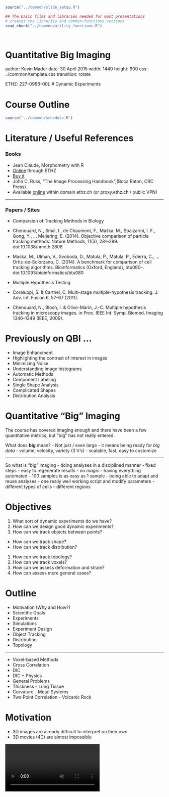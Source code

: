 ```r
source("../common/slide_setup.R")
```

```r
## The basic files and libraries needed for most presentations
# creates the libraries and common-functions sections
read_chunk("../common/utility_functions.R")
```
```r
```
```r
```

Quantitative Big Imaging 
========================================================
author: Kevin Mader
date: 30 April 2015
width: 1440
height: 900
css: ../common/template.css
transition: rotate

ETHZ: 227-0966-00L
# Dynamic Experiments

Course Outline
========================================================

```r
source('../common/schedule.R')
```

Literature / Useful References
========================================================
### Books
- Jean Claude, Morphometry with R
 - [Online](http://link.springer.com/book/10.1007%2F978-0-387-77789-4) through ETHZ
 - [Buy it](http://www.amazon.com/Morphometrics-R-Use-Julien-Claude/dp/038777789X)
- John C. Russ, “The Image Processing Handbook”,(Boca Raton, CRC Press)
 - Available [online](http://dx.doi.org/10.1201/9780203881095) within domain ethz.ch (or proxy.ethz.ch / public VPN) 

*** 

### Papers / Sites

- Comparsion of Tracking Methods in Biology
 - Chenouard, N., Smal, I., de Chaumont, F., Maška, M., Sbalzarini, I. F., Gong, Y., … Meijering, E. (2014). Objective comparison of particle tracking methods. Nature Methods, 11(3), 281–289. doi:10.1038/nmeth.2808
 - Maska, M., Ulman, V., Svoboda, D., Matula, P., Matula, P., Ederra, C., … Ortiz-de-Solorzano, C. (2014). A benchmark for comparison of cell tracking algorithms. Bioinformatics (Oxford, England), btu080–. doi:10.1093/bioinformatics/btu080
 
- Multiple Hypothesis Testing
 - Coraluppi, S. & Carthel, C. Multi-stage multiple-hypothesis tracking.
J. Adv. Inf. Fusion 6, 57–67 (2011).
 - Chenouard, N., Bloch, I. & Olivo-Marin, J.-C. Multiple hypothesis
tracking in microscopy images. in Proc. IEEE Int. Symp. Biomed. Imaging
1346–1349 (IEEE, 2009).
 
Previously on QBI ...
========================================================

- Image Enhancment 
 - Highlighting the contrast of interest in images
 - Minimizing Noise
- Understanding image histograms
- Automatic Methods
- Component Labeling
- Single Shape Analysis
- Complicated Shapes
- Distribution Analysis

Quantitative "Big" Imaging
====

The course has covered imaging enough and there have been a few quantitative metrics, but "big" has not really entered.

What does __big__ mean?
- Not just / even large
- it means being ready for _big data_
- volume, velocity, variety (3 V's)
- scalable, fast, easy to customize

***

So what is "big" imaging
- doing analyses in a disciplined manner
 - fixed steps
 - easy to regenerate results
 - no _magic_
- having everything automated
 - 100 samples is as easy as 1 sample
- being able to adapt and reuse analyses
 - one really well working script and modify parameters
 - different types of cells
 - different regions

 
Objectives
===
1. What sort of dynamic experiments do we have?
1. How can we design good dynamic experiments?
1. How can we track objects between points?
 - How can we track shape?
 - How can we track distribution?
1. How can we track topology?
1. How can we track voxels?
1. How can we assess deformation and strain?
1. How can assess more general cases?

Outline
========================================================

- Motivation (Why and How?)
- Scientific Goals
- Experiments
 - Simulations
 - Experiment Design
- Object Tracking
- Distribution
- Topology

***

- Voxel-based Methods
 - Cross Correlation
 - DIC
 - DIC + Physics
- General Problems
 - Thickness - Lung Tissue
 - Curvature - Metal Systems
 - Two Point Correlation - Volcanic Rock

Motivation
===

- 3D images are already difficult to interpret on their own
- 3D movies (4D) are almost impossible 

<video controls>
  <source src="../common/movies/dk31-plat.avi" type="video/avi">
Your browser does not support the video tag.
</video>

***

- 2D movies (3D) can also be challenging

<video controls>
  <source src="ext-figures/WaterJet.m4v" type="video/mp4">
Your browser does not support the video tag.
</video>


We can say that it looks like, but many pieces of quantitative information are difficult to extract
- how fast is it going?
- how many particles are present?
- are their sizes constant?
- are some moving faster?
- are they rearranging?


Scientific Goals
===

### Rheology

Understanding the flow of liquids and mixtures is important for many processes
- blood movement in arteries, veins, and capillaries
- oil movement through porous rock
- air through dough when cooking bread
- magma and gas in a volcano

***

### Deformation

Deformation is similarly important since it plays a significant role in the following scenarios

- red blood cell lysis in artificial heart valves
- microfractures growing into stress fractures in bone
- toughening in certain wood types



Experiments
===

The first step of any of these analyses is proper experimental design. Since there is always
- a limited field of view
- a voxel size
- a maximum rate of measurements
- a non-zero cost for each measurement

*** 

There are always trade-offs to be made between getting the best possible high-resolution nanoscale dynamics and capturing the system level behavior. 
- If we measure too fast
 - sample damage
 - miss out on long term changes
 - have noisy data
- Too slow
 - miss small, rapid changes
 - blurring and other motion artifacts
- Too high resolution
 - not enough unique structures in field of view to track
- Too low resolution
 - not sensitive to small changes

Simulation
===

In many cases, experimental data is inherited and little can be done about the design, but when there is still the opportunity, simulations provide a powerful tool for tuning and balancing a large number parameters

Simulations also provide the ability to pair post-processing to the experiments and determine the limits of tracking.


What do we start with?
===
Going back to our original cell image

1. We have been able to get rid of the noise in the image and find all the cells (lecture 2-4)
1. We have analyzed the shape of the cells using the shape tensor (lecture 5)
1. We even separated cells joined together using Watershed (lecture 6)
1. We have created even more metrics characterizing the distribution (lecture 7)

We have at least a few samples (or different regions), large number of metrics and an almost as large number of parameters to _tune_


### How do we do something meaningful with it?

Basic Simulation
===

We start with a starting image
```r
# Fill Image code
# ... is for extra columns in the data set
fill.img.fn<-function(in.img,step.size=1,...) {
  xr<-range(in.img$x)
  yr<-range(in.img$y)
  ddply(expand.grid(x=seq(xr[1],xr[2],step.size),
                  y=seq(yr[1],yr[2],step.size)),
        .(x,y),
      function(c.pos) {
        ix<-c.pos$x[1]
        iy<-c.pos$y[1]
        nset<-subset(in.img,x==ix & y==iy)
        if(nrow(nset)<1) nset<-data.frame(x=ix,y=iy,val=0,...)
        nset
        })
}
make.spheres<-function(sph.list,base.gr=seq(-1,1,length.out=40)) {
  start.image<-expand.grid(x=base.gr,y=base.gr)
  start.image$val<-c(0)
  for(i in 1:nrow(sph.list)) {
    start.image$val<-with(start.image,
                          val + (
                            ((x-sph.list[i,"x"])^2+(y-sph.list[i,"y"])^2)<
                              sph.list[i,"r"]^2)
      )
  }
  start.image$phase<-with(start.image,ifelse(val>0,TRUE,FALSE))
  start.image
}
rand.list<-function(n.pts,r=0.15,min=-1,max=1) data.frame(x=runif(n.pts,min=-1,max=1),y=runif(n.pts,min=-1,max=1),r=r)
grid.list<-function(n.pts,r=0.15,min=-1,max=1) cbind(expand.grid(x=seq(min,max,length.out=n.pts),y=seq(min,max,length.out=n.pts)),r=r)
```
- A number of sphere objects with the same radius scattered evenly across the field of view
```r
test.grid<-grid.list(5)
ggplot(subset(make.spheres(test.grid),phase),aes(x,y,fill=phase))+
  geom_raster(fill="gray50",alpha=0.75)+
  coord_equal()+
  theme_bw(20)
```

***

### Analysis

- Threshold
- Component Label
- Shape Analysis
- Distribution Analysis


Describing Motion
===
$$ \vec{v}(\vec{x})=\langle 0,0.1 \rangle $$

```r
ggplot(subset(make.spheres(test.grid),phase),aes(x,y))+
  geom_raster(fill="gray50",alpha=0.75)+
  geom_segment(data=cbind(test.grid,xv=0,yv=0.1),
               aes(xend=x+xv,yend=y+yv),arrow=arrow(length = unit(0.3,"cm")))+
  coord_equal()+
  theme_bw(20)
```

***

$$ \vec{v}(\vec{x})=0.3\frac{\vec{x}}{||\vec{x}||}\times \langle 0,0,1 \rangle $$

```r
test.grid$xyr<-with(test.grid,sqrt(x^2+y^2))
ggplot(subset(make.spheres(test.grid),phase),aes(x,y))+
  geom_raster(fill="gray50",alpha=0.75)+
  geom_segment(data=with(test.grid,cbind(test.grid,xv=-0.3*y/xyr,yv=0.3*x/xyr)),
               aes(xend=x+xv,yend=y+yv),arrow=arrow(length = unit(0.3,"cm")))+
  coord_equal()+
  theme_bw(20)
```


Many Frames
===

$$ \vec{v}(\vec{x})=\langle 0,0.1 \rangle $$

```r
many.frames<-ldply(seq(0,2,length.out=9),function(in.offset) {
  cbind(
    make.spheres(data.frame(x=test.grid$x,y=test.grid$y+in.offset,r=test.grid$r)),
    offset=in.offset
    )
})

ggplot(subset(many.frames,phase),aes(x,y))+
  geom_raster(fill="gray50",alpha=0.75)+
  coord_equal()+
  facet_wrap(~offset)+
  labs(title="Different Frames in Linear Flow Image")+
  theme_bw(20)
```

***

$$ \vec{v}(\vec{x})=0.3\frac{\vec{x}}{||\vec{x}||}\times \langle 0,0,1 \rangle $$

```r
many.frames<-cbind(make.spheres(test.grid),offset=0)
last.frame<-test.grid
for(in.offset in seq(0,2,length.out=9)) {
  last.frame$xyr<-with(last.frame,sqrt(x^2+y^2))
  last.frame$xyr[which(last.frame$xyr==0)]<-1
  last.frame<-with(last.frame,data.frame(x=x-0.05*y/xyr,y=y+0.05*x/xyr,r=r))
  
  many.frames<-rbind(many.frames,
                     cbind(make.spheres(last.frame),offset=in.offset)
                     )
}
ggplot(subset(many.frames,phase),aes(x,y))+
  geom_raster(fill="gray50",alpha=0.75)+
  coord_equal()+
  facet_wrap(~offset)+
  labs(title="Different Frames in Spiral Flow")+
  theme_bw(20)
```

Random Appearance / Disappearance
===

Under perfect imaging and experimental conditions objects should not appear and reappear but due to 
- noise
- limited fields of view / depth of field
- discrete segmentation approachs
- motion artifacts
 - blurred objects often have lower intensity values than still objects

It is common for objects to appear and vanish regularly in an experiment.

***

```r
many.frames<-ldply(seq(0,1.,length.out=9),function(in.offset) {
  c.grid<-test.grid[sample(nrow(test.grid), 18), ]
  cbind(
    make.spheres(data.frame(x=c.grid$x,y=c.grid$y+in.offset,r=c.grid$r)),
    offset=in.offset
    )
})
ggplot(subset(many.frames,phase),aes(x,y))+
  geom_raster(fill="gray50",alpha=0.75)+
  coord_equal()+
  facet_wrap(~offset)+
  labs(title="Different Frames in Linear Flow Image")+
  theme_bw(20)
```


Jitter / Motion Noise
===
Even perfect spherical objects do not move in a straight line. The jitter can be seen as a stochastic variable with a random magnitude ($a$) and angle ($b$). This is then sampled at every point in the field

$$ \vec{v}(\vec{x})=\vec{v}_L(\vec{x})+||a||\measuredangle b $$

```r
ggplot(subset(make.spheres(test.grid),phase),aes(x,y))+
  geom_raster(fill="gray50",alpha=0.75)+
  geom_segment(data=cbind(test.grid,
                          xv=0+runif(nrow(test.grid),min=-0.05,max=0.05),
                          yv=0.1+runif(nrow(test.grid),min=-0.05,max=0.05)),
               aes(xend=x+xv,yend=y+yv),arrow=arrow(length = unit(0.3,"cm")))+
  coord_equal()+
  theme_bw(20)
```

Jitter (Continued)
===

Over many frames this can change the path significantly

```r
last.frame<-test.grid[,c("x","y","r")]
last.frame$id<-1:nrow(last.frame)
many.frames<-cbind(make.spheres(last.frame),offset=0)
many.grids<-cbind(last.frame,offset=0)

for(in.offset in cumsum(rep(0.2,8))) {
  last.frame<-with(last.frame,
                   data.frame(x=x+runif(nrow(last.frame),min=-0.1,max=0.1),
                              y=y+0.2+runif(nrow(last.frame),min=-0.1,max=0.1),
                              r=r)
                   )
  
  last.frame$id<-1:nrow(last.frame)
  
  many.frames<-rbind(many.frames,
                     cbind(make.spheres(last.frame),offset=in.offset)
                     )
  
  many.grids<-rbind(many.grids,
                    cbind(last.frame,offset=in.offset)
                    )
}
ggplot(subset(many.frames,phase),aes(x,y))+
  geom_raster(fill="gray50",alpha=0.75)+
  coord_equal()+
  facet_wrap(~offset)+
  labs(title="Different Frames in Linear Flow Image")+
  theme_bw(20)
```

***

The simulation can be represented in a more clear fashion by using single lines to represent each spheroid 
```r
ggplot(many.grids,aes(x,y,))+
  geom_path(aes(color=id,group=id))+
  coord_equal()+
  labs(title="Different Paths in Linear Jittered Flow Image")+
  scale_color_gradientn(colours=rainbow(10))+
  theme_bw(20)
```

Limits of Tracking
===

We see that visually tracking samples can be difficult and there are a number of parameters which affect the ability for us to clearly see the tracking.
- flow rate
- flow type
- density
- appearance and disappearance rate 
- jitter
- particle uniqueness


***

We thus try to quantify the limits of these parameters for different tracking methods in order to design experiments better. 

### Acquisition-based Parameters

- acquisition rate $\rightarrow$ flow rate, jitter (per frame)
- resolution $\rightarrow$ density, appearance rate


### Experimental Parameters

- experimental setup (pressure, etc) $\rightarrow$ flow rate/type 
- polydispersity $\rightarrow$ particle uniqueness
- vibration/temperature $\rightarrow$ jitter
- mixture $\rightarrow$ density

Tracking: Nearest Neighbor
===
While there exist a number of different methods and complicated approaches for tracking, for experimental design it is best to start with the simplist, easiest understood method. The limits of this can be found and components added as needed until it is possible to realize the experiment
- If a dataset can only be analyzed with a multiple-hypothesis testing neural network model then it might not be so reliable

We then return to _nearest neighbor_ which means we track a point ($\vec{P}_0$) from an image ($I_0$) at $t_0$ to a point ($\vec{P}_1$) in image ($I_1$) at $t_1$ by 

$$ \vec{P}_1=\textrm{argmin}(||\vec{P}_0-\vec{y}|| \forall \vec{y}\in I_1) $$

Scoring Tracking
===

In the following examples we will use simple metrics for scoring fits where the objects are matched and the number of misses is counted.

There are a number of more sensitive scoring metrics which can be used, by finding the best submatch for a given particle since the number of matches and particles does not always correspond. See the papers at the beginning for more information


```r
source('~/Dropbox/tipl_maven/snippets/R/trackingCode.R')
source('../common/data/simFlow.R')
```

Basic Simulations
===

Input flow from simulation

$$ \vec{v}(\vec{x})=\langle 0,0,0.05 \rangle+||0.01||\measuredangle b $$
```r
# Generate a simple synthetic dataset
in.frames<-generate.frames(base.rand=0.01,crop.size=c(-10,10),n.objects=20,n.frames=10,flow.rate=0.05,force.2d=T) 

all.tracks<-track.frames(in.frames,offset=c(0,0,0.1),run.offset=T,run.adaptive=T,maxVolPenalty=NA)
```

```r
ggplot(do.call(rbind,in.frames),
       aes(x=POS_X,y=POS_Z,color=as.factor(REAL_LACUNA_NUMBER)))+
  geom_path(aes(linetype="Original"))+
  labs(x="X Position",y="Z Position",color="Object ID",title="Flow Simulation Results")+
  theme_bw(20)
```

***

Nearest Neighbor Tracking

```r
ggplot(do.call(rbind,in.frames),
       aes(x=POS_X,y=POS_Z,color=as.factor(REAL_LACUNA_NUMBER)))+
  #geom_path(aes(linetype="Original"))+
  geom_path(data=subset(all.tracks,Matching=="No Offset"),aes(linetype="Tracked"),size=2,alpha=0.5)+
  facet_wrap(~Matching)+
  labs(x="X Position",y="Z Position",color="Object ID",title="Tracking Results")+
  theme_bw(20)
```

More Complicated Flows
===

Input flow from simulation

$$ \vec{v}(\vec{x})=\langle 0,0,0.01 \rangle+||0.05||\measuredangle b $$
```r
# Generate a simple synthetic dataset
in.frames<-generate.frames(base.rand=0.1,crop.size=c(-10,10),n.objects=20,n.frames=20,flow.rate=0.01,
                           force.2d=T,rand.fun=function(x,min=0,max=1) rnorm(x,(min+max)/2,(max-min)/2)) 
all.tracks<-track.frames(in.frames,offset=c(0,0,0.1),run.offset=T,run.adaptive=T,maxVolPenalty=NA)
```

```r
ggplot(do.call(rbind,in.frames),
       aes(x=POS_X,y=POS_Z,color=as.factor(REAL_LACUNA_NUMBER)))+
  geom_path(aes(linetype="Original"))+
  labs(x="X Position",y="Z Position",color="Object ID",title="Flow Simulation Results")+
  theme_bw(20)
```

***

Nearest Neighbor Tracking

```r
ggplot(do.call(rbind,in.frames),
       aes(x=POS_X,y=POS_Z,color=as.factor(REAL_LACUNA_NUMBER)))+
  geom_path(aes(linetype="Original"))+
  geom_path(data=subset(all.tracks,Matching=="No Offset"),aes(linetype="Tracked"),size=2,alpha=0.5)+
  facet_wrap(~Matching)+
  labs(x="X Position",y="Z Position",color="Object ID",title="Tracking Results")+
  theme_bw(20)
```

Registration
===

Before any meaningful tracking tasks can be performed, the first step is to register the measurements so they are all on the same coordinate system. 

Often the registration can be done along with the tracking by separating the movement into actual sample movement and other (camera, setup, etc) if the motion of either the sample or the other components can be well modeled.



Quantifying Tracking Rate
===
We can then quantify the success rate of each algorithm on the data set using the very simple match and mismatch metrics

```r
c.tracks<-subset(all.tracks,Matching=="No Offset")
c.tracks<-all.tracks
c.subtrack<-subset(c.tracks,abs(D_REAL_LACUNA_NUMBER)>0)
ggplot(do.call(rbind,in.frames),
       aes(x=POS_X,y=POS_Z))+
  geom_path(aes(linetype="Original",color=as.factor(REAL_LACUNA_NUMBER)))+
  geom_path(data=c.tracks,aes(linetype="Tracked",color=as.factor(REAL_LACUNA_NUMBER)),size=2,alpha=0.5)+
  geom_point(data=c.subtrack,aes(shape="Missed"),size=5,alpha=0.5,color="red")+
  facet_wrap(~Matching)+
  labs(x="X Position",y="Z Position",color="Object ID",title="Tracking Results",fill="Misses")+
  theme_bw(20)

```

***
### Counting Misses
```r
c.tracks<-subset(all.tracks,Matching=="No Offset")
c.tracks<-all.tracks
c.subtrack<-subset(c.tracks,abs(D_REAL_LACUNA_NUMBER)>0)
ggplot(do.call(rbind,in.frames),
       aes(x=POS_X,y=POS_Z))+
  stat_binhex(data=c.subtrack,bins=5,drop=F,alpha=1)+
  scale_fill_gradient2(low="white",high="red")+
  facet_wrap(~Matching)+
  labs(x="X Position",y="Z Position",color="Object ID",title="Tracking Results",fill="Misses")+
  theme_bw(20)

```

```r
pout<-function(x) paste(round(1000*(1-mean(x)))/10,"%",sep="")
match.table<-ddply.cutcols(all.tracks,.(cut_interval(sample,10)),function(all.sample) { 
    data.frame(
               BIJ_MATCHA=with(subset(all.sample,Matching=="No Offset"),pout(BIJ_MATCH)),
               BIJ_MATCHB=with(subset(all.sample,Matching=="Fix Offset"),pout(BIJ_MATCH)),
               BIJ_MATCHC=with(subset(all.sample,Matching=="Adaptive Offset"),pout(BIJ_MATCH))
               )
    })

names(match.table)<-c("Time","NN","ONN","ANN")
kable(match.table)
```



Jitter Sensitivity
===
```r
match.qual<-function(in.tracks) ddply(in.tracks,.(Matching),function(c.subset) {
  data.frame(Obj.Matched=sum(c.subset$D_REAL_LACUNA_NUMBER==0),
              Obj.Missed=sum(abs(c.subset$D_REAL_LACUNA_NUMBER)>0))
})
rand.fun.norm<-function(n,minv,maxv) rnorm(n,(maxv+minv)/2,(maxv-minv)/2)
n.iters<-20
z.vel<-0.1
n.frames<-2


jd.gen.fun<-function(c.jitter,c.obj.count,...) {
  test.data<-generate.frames(base.rand=c.jitter*z.vel,crop.size=c(-10,10),n.objects=c.obj.count,n.frames=n.frames,rand.fun=rand.fun.norm,...) 
  test.tracks<-track.frames(test.data,offset=c(0,0,z.vel),run.offset=T,run.adaptive=T,maxVolPenalty=NA)
  cbind(jitter=c.jitter,obj.count=c.obj.count,
        mean_obj_spacing=((1/c.obj.count)^0.33)/z.vel,
        match.qual(test.tracks))
}
jitter.vals<-rep(seq(0,2.5,length.out=15),n.iters)
jitter.full<-
jitter.summary.3d<-ddply(ldply(jitter.vals,function(c.jitter) jd.gen.fun(c.jitter,20),.parallel=T),
                      .(jitter,Matching),
                      function(c.subset) {
  data.frame(Matched=100*sum(c.subset$Obj.Matched)/(sum(c.subset$Obj.Missed)+sum(c.subset$Obj.Matched)))
})
jitter.summary.2d<-ddply(ldply(jitter.vals,function(c.jitter) jd.gen.fun(c.jitter,20,force.2d=T),.parallel=T),
                      .(jitter,Matching),
                      function(c.subset) {
  data.frame(Matched=100*sum(c.subset$Obj.Matched)/(sum(c.subset$Obj.Missed)+sum(c.subset$Obj.Matched)))
})
 ggplot(rbind(cbind(jitter.summary.3d,geom="3D"),cbind(jitter.summary.2d,geom="2D")),
        aes(x=100*jitter,y=Matched,color=geom))+
  geom_line()+geom_point()+facet_wrap(~Matching)+
  theme_bw(24)+labs(x="Position Jitter (% of Velocity)",y="% of Bubbles Matched",color="Matching Type")
```

Density and Jitter
===
```r
n.iters<-20
registerDoMC(8) # divide the jobs better

jitter.vals<-seq(0,2,length.out=4)
irseq<-function(a,b,length.out) {1/seq(1/b^(1/3),1/a^(1/3),length.out=length.out)^3} # seq for inverted numbers
obj.count<-irseq(25,2500,length.out=3)

jit.bub<-merge(obj.count,jitter.vals)
jd.vals<-mapply(list,rep(jit.bub[,1],n.iters),rep(jit.bub[,2],n.iters),SIMPLIFY=F)

jd.full<-ldply(jd.vals,.parallel=T,
               function(c.in) jd.gen.fun(c.in[[2]],c.in[[1]]))
jd.summary<-ddply(jd.full,.(jitter,mean_obj_spacing,Matching),function(c.subset) {
  data.frame(obj.count=c.subset$obj.count[1],
             Matched=100*sum(c.subset$Obj.Matched)/(sum(c.subset$Obj.Missed)+sum(c.subset$Obj.Matched)),
             obj.matched=sum(c.subset$Obj.Matched),
             obj.found=100*with(c.subset,sum(Obj.Matched)/(n.iters*(n.frames-1)*obj.count[1])))
})
```

```r
 ggplot(jd.summary,aes(x=100*jitter,y=Matched,color=as.factor(round(100*mean_obj_spacing))))+
  geom_line()+geom_point()+facet_grid(~Matching)+
  theme_bw(24)+labs(x="Position Jitter (% of Velocity)",y="% of Obj Matched",color="Obj.Spacing\n(% of Velocity)")
```

***

```r
ggplot(jd.summary,aes(x=100*jitter,y=100*mean_obj_spacing,fill=Matched))+
  geom_tile()+facet_grid(~Matching)+
  labs(x="Position Jitter (% of Velocity)",fill="% of Obj Matched",y="Obj.Spacing (% of Velocity)")+
  theme_bw(10)

```


Designing Experiments
===

### How does this help us to design experiments?
- density can be changed by adjusting the concentration of the substances being examined or the field of view
- flow per frame (image velocity) can usually be adjusted by changing pressure or acquisition time
- jitter can be estimated from images

***

### How much is enough?
- difficult to create one number for every experiment
- 5% error in bubble position 
 - $\rightarrow$ <5% in flow field
 - $\rightarrow$ >20% error in topology
- 5% error in shape or volume
 - $\rightarrow$ 5% in distribution or changes
 - $\rightarrow$ >5% in individual bubble changes
 - $\rightarrow$ >15% for single bubble strain tensor calculations


Extending Nearest Neighbor
===

### Bijective Requirement
- We define $\vec{P}_f$ as the result of performing the nearest neigbhor tracking on $\vec{P}_0$
- $$ \vec{P}_f=\textrm{argmin}(||\vec{P}_0-\vec{y} || \forall \vec{y}\in I_1) $$
- We define $\vec{P}_i$ as the result of performing the nearest neigbhor tracking on $\vec{P}_f$
- $$ \vec{P}_i=\textrm{argmin}(||\vec{P}_f-\vec{y} || \forall \vec{y}\in I_0) $$
- We say the tracking is bijective if these two points are the same
- $$ \vec{P}_i \stackrel{?}{=} \vec{P}_0 $$

***

### Maximum Displacement

$$ \vec{P}_1=\begin{cases} 
||\vec{P}_0-\vec{y} ||<\textrm{MAXD}, & \textrm{argmin}(||\vec{P}_0-\vec{y} || \forall \vec{y}\in I_1) \\
\textrm{Otherwise}, & \emptyset \end{cases}$$


Extending Nearest Neighbor (Continued)
===

### Prior / Expected Movement

$$ \vec{P}_1=\textrm{argmin}(||\vec{P}_0+\vec{v}_{offset}-\vec{y} || \forall \vec{y}\in I_1) $$

***

### Adaptive Movement
Can then be calculated in an iterative fashion where the offset is the average from all of the $\vec{P}_1-\vec{P}_0$ vectors. It can also be performed 
$$ \vec{P}_1=\textrm{argmin}(||\vec{P}_0+\vec{v}_{offset}-\vec{y} || \forall \vec{y}\in I_1) $$


Beyond Nearest Neighbor
===

While nearest neighbor provides a useful starting tool it is not sufficient for truly complicated flows and datasets.
### Better Approaches

1. Multiple Hypothesis Testing
Nearest neighbor just compares the points between two frames and there is much more information available in most time-resolved datasets. This approach allows for multiple possible paths to be explored at the same time and the best chosen only after all frames have been examined

***

### Shortcomings
1. Merging and Splitting Particles
The simplicity of the nearest neighbor model does really allow for particles to merge and split (relaxing the bijective requirement allows such behavior, but the method is still not suited for such tracking). For such systems a more specific, physically-based is required to encapsulate this behavior.


Voxel-based Approaches
===
For voxel-based approachs the most common analyses are digital image correlation (or for 3D images digital volume correlation), where the correlation is calculated between two images or volumes.

### Standard Image Correlation

Given images $I_0(\vec{x})$ and $I_1(\vec{x})$ at time $t_0$ and $t_1$ respectively. The correlation between these two images can be calculated

$$ C_{I_0,I_1}(\vec{r})=\langle I_0(\vec{x}) I_1(\vec{x}+\vec{r}) \rangle $$

***

```r
# so everything is on an integer lattice (interpolation makes everything messier)
fix.grid<-function(in.grid) { 
  cols.nopos<-!(names(in.grid) %in% c("x","y"))
  out.grid<-in.grid[,cols.nopos]
  out.grid$x<-as.numeric(as.factor(in.grid$x))
  out.grid$y<-as.numeric(as.factor(in.grid$y))
  out.grid
}
start.grid<-grid.list(5)
start.img<-fix.grid(make.spheres(start.grid,base.gr=seq(-1,1,length.out=40)))
final.grid<-data.frame(x=with(start.grid,x),y=with(start.grid,y+0.1),r=start.grid$r)
final.img<-fix.grid(make.spheres(final.grid,base.gr=seq(-1,1,length.out=40)))
ggplot()+
  geom_raster(data=subset(start.img,phase),aes(x,y,fill="0"),alpha=0.75)+
  geom_raster(data=subset(final.img,phase),aes(x,y,fill="1"),alpha=0.75)+
  coord_equal()+
  labs(fill="time")+
  theme_bw(20)

```

```r
#' Calculate the cross correlation 
#' @author Kevin Mader (kevin.mader@gmail.com)
#' Generates flow with given object count, frame count and randomness
#' the box and crop are introduced to allow for objects entering and 
#' leaving the field of view
#'
#' @param img.a is the starting or I_0 image
#' @param img.b is the destination or I_1 image
#' @param tr.x is the function transforming the x coordinate
#' @param 
#' 
cc.imfun<-function(img.a,img.b,tr.x=function(x,y) x,tr.y=function(x,y) y) {
  # get the positions in image a
  x.vals<-unique(img.a$x)
  y.vals<-unique(img.a$y)
  
  # transform image b
  tr.img.b<-img.b
  # round is used to put everything back on an integer lattice
  tr.img.b$x<-round(with(img.b,tr.x(x,y)))
  tr.img.b$y<-round(with(img.b,tr.y(x,y)))
  # count the overlapping pixels in the window to normalize
  tr.img.b<-subset(tr.img.b,
                   ((x %in% x.vals) & (y %in% y.vals))
                   )
  norm.f<-nrow(tr.img.b)
  if(norm.f<1) norm.f<-1
  
  # keep only the in phase objects
  tr.img.a<-subset(img.a,phase)
  tr.img.b<-subset(tr.img.b,phase)
  
  if (nrow(tr.img.a)>0 & nrow(tr.img.b)>0) {
    matches<-ddply(rbind(cbind(tr.img.a,label="A"),cbind(tr.img.b,label="B")),.(x,y),
                   function(c.pos) {
                     if(nrow(c.pos)>1) data.frame(e.val=1)
                     else data.frame(e.val=c())
                     })
    data.frame(e.val=sum(matches$e.val)/norm.f,count=nrow(matches),size=norm.f)
    } else {
      data.frame(e.val=0,count=0,size=norm.f)
    }
  
  }

```

```r
cc.points<-expand.grid(vx=seq(-8,8,1),vy=seq(-8,8,1))
cc.img<-ddply(cc.points,.(vx,vy),function(c.pt) {
  tr.x<-function(x,y) (x+c.pt[1,"vx"])
  tr.y<-function(x,y) (y+c.pt[1,"vy"])
  cc.imfun(start.img,final.img,tr.x=tr.x,tr.y=tr.y)
},.parallel=T)
```

```r
ggplot(cc.img,aes(vx,vy,fill=e.val))+
  geom_raster()+geom_density2d(data=subset(cc.img,e.val>0),aes(weight=e.val))+
  labs(x="u",y="v",fill="Correlation",title="Correlation vs R")+
  scale_fill_gradient2(high="red")+
  theme_bw(25)
```


Random Image Positions
===
With highly structured / periodic samples identfying a best correlation is difficult since there are multiple maxima. 

```r
start.grid<-rand.list(12)
start.img<-fix.grid(make.spheres(start.grid,base.gr=seq(-1,1,length.out=30)))

final.grid<-data.frame(x=with(start.grid,x),y=with(start.grid,y+0.2),r=start.grid$r)
final.img<-fix.grid(make.spheres(final.grid,base.gr=seq(-1,1,length.out=30)))

ggplot()+
  geom_raster(data=subset(start.img,phase),aes(x,y,fill="0"),alpha=0.75)+
  geom_raster(data=subset(final.img,phase),aes(x,y,fill="1"),alpha=0.75)+
  coord_equal()+
  labs(fill="time")+
  theme_bw(20)
```

***

```r

cc.points<-expand.grid(vx=seq(-8,8,1),vy=seq(-8,8,1))
cc.img<-ddply(cc.points,.(vx,vy),function(c.pt) {
  tr.x<-function(x,y) (x+c.pt[1,"vx"])
  tr.y<-function(x,y) (y+c.pt[1,"vy"])
  cc.imfun(start.img,final.img,tr.x=tr.x,tr.y=tr.y)
},.parallel=T)
```

```r
ggplot(cc.img,aes(vx,vy,fill=e.val))+
  geom_raster()+geom_density2d(data=subset(cc.img,e.val>0),aes(weight=e.val^2))+
  labs(x="u",y="v",fill="Correlation",title="Correlation vs r")+
  scale_fill_gradient2(high="red")+
  theme_bw(25)
```

Extending Correlation
===
The correlation function can be extended by adding rotation and scaling terms to the offset making the tool more flexible but also more computationally expensive for large search spaces. 

$$ C_{I_0,I_1}(\vec{r},s,\theta)= $$
$$ \langle I_0(\vec{x}) I_1(
\begin{bmatrix}
s\cos\theta & -s\sin\theta\\
s\sin\theta & s\cos\theta
\end{bmatrix}
\vec{x}+\vec{r}) \rangle  $$

***

```r

start.grid<-rand.list(15)
rot.th<--pi/4
start.img<-fix.grid(make.spheres(start.grid,base.gr=seq(-1,1,length.out=60)))
final.grid<-data.frame(x=0.9*with(start.grid,cos(rot.th)*x-sin(rot.th)*y),
                       y=0.9*with(start.grid,cos(rot.th)*y+sin(rot.th)*x),r=start.grid$r)
final.img<-fix.grid(make.spheres(final.grid,base.gr=seq(-1,1,length.out=60)))
ggplot()+
  geom_raster(data=subset(start.img,phase),aes(x,y,fill="0"),alpha=0.75)+
  geom_raster(data=subset(final.img,phase),aes(x,y,fill="1"),alpha=0.75)+
  coord_equal()+
  labs(fill="time")+
  theme_bw(20)

```


```r
cc.points<-expand.grid(theta=seq(0,pi/2,length.out=8),a=seq(0.7,1,length.out=5))
mid.pt<-c(20,20)
cc.img<-ddply(cc.points,.(theta,a),function(c.pt) {
  tr.x<-function(x,y) 
    (c.pt[1,"a"]*(cos(c.pt[1,"theta"])*(x-mid.pt[1])-sin(c.pt[1,"theta"])*(y-mid.pt[2]))+mid.pt[1])
  tr.y<-function(x,y) 
    (c.pt[1,"a"]*(sin(c.pt[1,"theta"])*(x-mid.pt[1])+cos(c.pt[1,"theta"])*(y-mid.pt[2]))+mid.pt[1])
  cc.imfun(start.img,final.img,tr.x=tr.x,tr.y=tr.y)
},.parallel=T)
```

```r
ggplot(cc.img,aes(theta*180/pi,a*100,fill=e.val))+
  geom_raster()+geom_density2d(data=subset(cc.img,e.val>0),aes(weight=e.val))+
  labs(x="Rotation (deg)",y="Scale (%)",fill="Correlation",title="Correlation vs R")+
  scale_fill_gradient2(high="red")+
  theme_bw(25)
```


More Complicated Changes
===

```r
start.grid<-rand.list(20)
start.img<-fix.grid(make.spheres(start.grid,base.gr=seq(-1,1,length.out=30)))

final.grid<-data.frame(x=with(start.grid,sign(x)*abs(x)^1.5),y=with(start.grid,sign(y)*abs(y)^1.5),r=start.grid$r)
final.img<-fix.grid(make.spheres(final.grid,base.gr=seq(-1,1,length.out=30)))

ggplot()+
  geom_raster(data=subset(start.img,phase),aes(x,y,fill="0"),alpha=0.75)+
  geom_raster(data=subset(final.img,phase),aes(x,y,fill="1"),alpha=0.75)+
  coord_equal()+
  labs(fill="time")+
  theme_bw(20)
```

***

```r
cc.points<-expand.grid(vx=seq(-6,6,1),vy=seq(-6,6,1))
cc.img<-ddply(cc.points,.(vx,vy),function(c.pt) {
  tr.x<-function(x,y) (x+c.pt[1,"vx"])
  tr.y<-function(x,y) (y+c.pt[1,"vy"])
  cc.imfun(start.img,final.img,tr.x=tr.x,tr.y=tr.y)
},.parallel=T)                            
```

```r
ggplot(subset(cc.img,count>0),aes(vx,vy,fill=e.val))+
  geom_raster()+geom_density2d(data=subset(cc.img,e.val>0),aes(weight=e.val^2))+
  labs(x="u",y="v",fill="Correlation",title="Correlation vs r")+
  scale_fill_gradient2(high="red")+
  theme_bw(25)
```

Subdividing the data
===
We can approach the problem by subdividing the data into smaller blocks and then apply the digital volume correlation independently to each block.
- information on changes in different regions
- less statistics than a larger box

Choosing a window size
===
```r
blockify.img<-function(in.img,nx=5,ny=5,block.fn=function(c.block) c.block,...) {
  out.img<-ddply(in.img,.(cut_interval(x,nx),cut_interval(y,ny)),block.fn,...)
  names(out.img)[c(1:2)]<-c("x.block","y.block")
  out.img$label.block<-with(out.img,paste(x.block,y.block,sep=","))
  cutlabel.fixer<-function(oVal) {
    sapply(oVal,function(x) {
      cnv<-as.character(x)
      mean(as.numeric(strsplit(substr(cnv,2,nchar(cnv)-1),",")[[1]]))
      })
    }
  out.img$x.center<-cutlabel.fixer(out.img$x.block)
  out.img$y.center<-cutlabel.fixer(out.img$y.block)
  out.img
}
```

```r
start.img.blocks<-blockify.img(start.img,4,4)
final.img.blocks<-blockify.img(final.img,4,4)

comb.img.blocks<-rbind(cbind(start.img.blocks,time=0),
                cbind(final.img.blocks,time=1))

ggplot(subset(comb.img.blocks,phase),aes(x,y,fill=as.factor(time)))+
  geom_raster(alpha=0.75)+
  facet_grid(y.block~x.block,scales="free",as.table=F)+
  theme_bw(10)
```

***

```r
#' Calculate the cross correlation 
#' @author Kevin Mader (kevin.mader@gmail.com)
#' Generates flow with given object count, frame count and randomness
#' the box and crop are introduced to allow for objects entering and 
#' leaving the field of view
#'
#' @param bulk.img the image passed from the blockify command
#' @param f.img is the template image to compare against (since we want the whole image not just a region)
#' @param nsize is the size of the region to search
#' @param nstep is the step to use
block.corr.fun<-function(bulk.img,s.img,nsize=6,nstep=2) {
    cc.points<-expand.grid(vx=seq(-nsize,nsize,nstep),vy=seq(-nsize,nsize,nstep))
    ddply(cc.points,.(vx,vy),function(c.pt) {
        tr.x<-function(x,y) (x+c.pt[1,"vx"])
        tr.y<-function(x,y) (y+c.pt[1,"vy"])
        cc.imfun(s.img,bulk.img,tr.x=tr.x,tr.y=tr.y)
    })
}
w.bcf<-function(s.img,nsize=7,nstep=2) function(cur.block) block.corr.fun(cur.block,s.img,nsize=nsize,nstep=nstep)
max.corr.val<-function(in.blocks) ddply(in.blocks,.(x.center,y.center),function(in.block) {
  subset(in.block,e.val>=max(in.block$e.val) & count>0)
})
```

```r
corr.img.blocks<-blockify.img(final.img,4,4,block.fn=w.bcf(start.img),.parallel=T)
ggplot(corr.img.blocks,aes(vx,vy,fill=e.val))+
  geom_raster()+geom_density2d(data=subset(corr.img.blocks,e.val>0),aes(weight=e.val^2))+
  coord_equal()+facet_grid(y.block~x.block,as.table=F)+
  scale_fill_gradient2(high="red")+
  labs(fill="Correlation")+
  theme_bw(10)

```

Overlap
===
```r
max.block.vals<-max.corr.val(corr.img.blocks)
ggplot()+
  geom_raster(data=subset(start.img,phase),aes(x,y,fill="0"),alpha=0.75)+
  geom_raster(data=subset(final.img,phase),aes(x,y,fill="1"),alpha=0.75)+
  geom_point(data=max.block.vals,aes(x.center,y.center),color="green",size=2)+
  geom_segment(data=max.block.vals,aes(x.center,y.center,xend=x.center+vx,yend=y.center+vy),
               arrow=arrow(length = unit(0.3,"cm")))+
  coord_equal()+
  labs(fill="time")+
  theme_bw(20)
```

Too large of a window
===
```r
start.img.blocks<-blockify.img(start.img,2,2)
final.img.blocks<-blockify.img(final.img,2,2)
ggplot()+
  geom_raster(data=subset(start.img.blocks,phase),aes(x,y,fill="0"),alpha=0.75)+
  geom_raster(data=subset(final.img.blocks,phase),aes(x,y,fill="1"),alpha=0.75)+
  facet_grid(y.block~x.block,scales="free",as.table=F)+
  labs(fill="time")+
  theme_bw(10)
```

***
```r
corr.img.blocks<-blockify.img(final.img,2,2,block.fn=w.bcf(start.img),.parallel=T)
ggplot(corr.img.blocks,aes(vx,vy,fill=e.val))+
  geom_raster()+geom_density2d(data=subset(corr.img.blocks,e.val>0),aes(weight=e.val^2))+
  coord_equal()+facet_grid(y.block~x.block,as.table=F)+
  scale_fill_gradient2(high="red")+
  labs(fill="Correlation")+
  theme_bw(10)
```

Overlap
===
```r
max.block.vals<-max.corr.val(corr.img.blocks)
ggplot()+
  geom_raster(data=subset(start.img,phase),aes(x,y,fill="0"),alpha=0.75)+
  geom_raster(data=subset(final.img,phase),aes(x,y,fill="1"),alpha=0.75)+
  geom_point(data=max.block.vals,aes(x.center,y.center),color="green",size=2)+
  geom_segment(data=max.block.vals,aes(x.center,y.center,xend=x.center+vx,yend=y.center+vy),
               arrow=arrow(length = unit(0.3,"cm")))+
  coord_equal()+
  labs(fill="time")+
  theme_bw(20)
```


Too small of a window
===
```r
start.img.blocks<-blockify.img(start.img,8,8)
final.img.blocks<-blockify.img(final.img,8,8)

ggplot()+
  geom_raster(data=subset(start.img.blocks,phase),aes(x,y,fill="0"),alpha=0.75)+
  geom_raster(data=subset(final.img.blocks,phase),aes(x,y,fill="1"),alpha=0.75)+
  facet_grid(y.block~x.block,scales="free",as.table=F)+
  labs(fill="time")+
  theme_bw(10)
```

***
```r
corr.img.blocks<-blockify.img(final.img,8,8,block.fn=w.bcf(start.img,4),.parallel=T)
ggplot(corr.img.blocks,aes(vx,vy,fill=e.val))+
  geom_raster()+geom_density2d(data=subset(corr.img.blocks,e.val>0),aes(weight=e.val^2))+
  coord_equal()+facet_grid(y.block~x.block,as.table=F)+
  scale_fill_gradient2(high="red")+
  labs(fill="Correlation")+
  theme_bw(10)
```

Overlap
===
```r
max.block.vals<-max.corr.val(corr.img.blocks)
ggplot()+
  geom_raster(data=subset(start.img,phase),aes(x,y,fill="0"),alpha=0.75)+
  geom_raster(data=subset(final.img,phase),aes(x,y,fill="1"),alpha=0.75)+
  geom_point(data=max.block.vals,aes(x.center,y.center),color="green",size=2)+
  geom_segment(data=max.block.vals,aes(x.center,y.center,xend=x.center+vx,yend=y.center+vy),
               arrow=arrow(length = unit(0.3,"cm")))+
  coord_equal()+
  labs(fill="time")+
  theme_bw(20)
```

Shearing
===

```r
start.grid<-rand.list(25)
start.img<-fix.grid(make.spheres(start.grid,base.gr=seq(-1,1,length.out=30)))

final.grid<-data.frame(x=with(start.grid,x+y/5),y=with(start.grid,y),r=start.grid$r)
final.img<-fix.grid(make.spheres(final.grid,base.gr=seq(-1,1,length.out=30)))

ggplot()+
  geom_raster(data=subset(start.img,phase),aes(x,y,fill="0"),alpha=0.75)+
  geom_raster(data=subset(final.img,phase),aes(x,y,fill="1"),alpha=0.75)+
  coord_equal()+
  labs(fill="time")+
  theme_bw(20)
```

***

```r
corr.img.blocks<-blockify.img(final.img,5,5,block.fn=w.bcf(start.img,4,2),.parallel=T)
max.block.vals<-max.corr.val(corr.img.blocks)
ggplot()+
  geom_raster(data=subset(start.img,phase),aes(x,y,fill="0"),alpha=0.75)+
  geom_raster(data=subset(final.img,phase),aes(x,y,fill="1"),alpha=0.75)+
  geom_point(data=max.block.vals,aes(x.center,y.center),color="green",size=2)+
  geom_segment(data=max.block.vals,aes(x.center,y.center,xend=x.center+vx,yend=y.center+vy),
               arrow=arrow(length = unit(0.3,"cm")))+
  coord_equal()+
  labs(fill="time")+
  theme_bw(20)
```

Compression
===

```r
start.grid<-rand.list(40)
start.img<-fix.grid(make.spheres(start.grid,base.gr=seq(-1,1,length.out=40)))

final.grid<-data.frame(x=with(start.grid,x),y=with(start.grid,y),r=start.grid$r/2)
final.img<-fix.grid(make.spheres(final.grid,base.gr=seq(-1,1,length.out=40)))

ggplot()+
  geom_raster(data=subset(start.img,phase),aes(x,y,fill="0"),alpha=0.75)+
  geom_raster(data=subset(final.img,phase),aes(x,y,fill="1"),alpha=0.75)+
  coord_equal()+
  labs(fill="time")+
  theme_bw(20)
```

***

```r
corr.img.blocks<-blockify.img(final.img,10,10,block.fn=w.bcf(start.img,4),.parallel=T)
max.block.vals<-max.corr.val(corr.img.blocks)
ggplot()+
  geom_raster(data=subset(start.img,phase),aes(x,y,fill="0"),alpha=0.75)+
  geom_raster(data=subset(final.img,phase),aes(x,y,fill="1"),alpha=0.75)+
  geom_point(data=max.block.vals,aes(x.center,y.center),color="green",size=2)+
  geom_segment(data=max.block.vals,aes(x.center,y.center,xend=x.center+vx,yend=y.center+vy),
               arrow=arrow(length = unit(0.3,"cm")))+
  coord_equal()+
  labs(fill="time")+
  theme_bw(20)
```

Introducing Physics
===

DIC or DVC by themselves include no _sanity check_ for realistic offsets in the correlation itself. The method can, however be integrated with physical models to find a more optimal solutions.

- information from surrounding points
- smoothness criteria
- maximum deformation / force
- material properties

***

$$ C_{\textrm{cost}} = \underbrace{C_{I_0,I_1}(\vec{r})}_{\textrm{Correlation Term}} + \underbrace{\lambda ||\vec{r}||}_{\textrm{deformation term}} $$



Distribution Metrics
===

As we covered before distribution metrics like the distribution tensor can be used for tracking changes inside a sample. Of these the most relevant is the texture tensor from cellular materials and liquid foam. The texture tensor is the same as the distribution tensor except that the edges (or faces) represent physically connected / touching objects rather than touching Voronoi faces (or conversely Delaunay triangles).

These metrics can also be used for tracking the behavior of a system without tracking the single points since most deformations of a system also deform the distribution tensor and can thus be extracted by comparing the distribution tensor at different time steps. 


Quantifying Deformation: Strain 
===

We can take any of these approaches and quantify the deformation using a tool called the strain tensor. Strain is defined in mechanics for the simple 1D case as the change in the length against the change in the original length.
$$ e = \frac{\Delta L}{L} $$ 
While this defines the 1D case well, it is difficult to apply such metrics to voxel, shape, and tensor data. 

Strain Tensor
===
There are a number of different ways to calculate strain and the strain tensor, but the most applicable for general image based applications is called the [infinitesimal strain tensor](http://en.wikipedia.org/wiki/Infinitesimal_strain_theory), because the element matches well to square pixels and cubic voxels.

```r
b.sq.ele<-0.4*data.frame(dx=c(-1,1,1,-1,-1),dy=c(-1,-1,1,1,-1))
s.grid<-expand.grid(x=c(0:3),y=c(0:3))
sq.eles<-ddply(cbind(s.grid,id=1:nrow(s.grid)),.(x,y),function(in.pt) {
  data.frame(x=in.pt[1,"x"]+b.sq.ele$dx,
             y=in.pt[1,"y"]+b.sq.ele$dy,
             id=in.pt[1,"id"])
})
ggplot(sq.eles,aes(x,y))+
  geom_polygon(aes(group=id))+
  coord_equal()+
  theme_bw(25)
```

***
A given strain can then be applied and we can quantify the effects by examining the change in the small element. 

```r
s.grid<-expand.grid(x=c(0:3),y=c(0:3))
rh.eles<-ddply(cbind(s.grid,id=1:nrow(s.grid)),.(x,y),function(in.pt) {
  out.df<-data.frame(x=in.pt[1,"x"]+b.sq.ele$dx/(in.pt[1,"x"]+1),
             y=in.pt[1,"y"]+b.sq.ele$dy/(in.pt[1,"y"]+1),
             id=in.pt[1,"id"],
             x.rel.sz=1,
             y.rel.sz=1,
             x.sz=1/(in.pt[1,"y"]+1),
             y.sz=1/(in.pt[1,"x"]+1))
  out.df$e11<-with(out.df,(x.sz-x.rel.sz)/x.rel.sz)
  out.df$e22<-with(out.df,(y.sz-y.rel.sz)/y.rel.sz)
  out.df$e12<-0.5*with(out.df,(x.sz-x.rel.sz)/y.rel.sz+(y.sz-y.rel.sz)/x.rel.sz)
  
  out.df$vol<-with(out.df,e11+e22)
  out.df$dva<-with(out.df,sqrt((e11-vol/2)^2+(e22-vol/2)^2))
  out.df
})
ggplot(rh.eles,aes(x,y))+
  geom_polygon(aes(group=id))+
  coord_equal()+
  theme_bw(25)
```


Types of Strain
===
We catagorize the types of strain into two main catagories:

$$ \underbrace{\mathbf{E}}_{\textrm{Total Strain}} = \underbrace{\varepsilon_M \mathbf{I_3}}_{\textrm{Volumetric}} + \underbrace{\mathbf{E}^\prime}_{\textrm{Deviatoric}} $$

### Volumetric / Dilational

The isotropic change in size or scale of the object. 

### Deviatoric

The change in the proportions of the object (similar to anisotropy) independent of the final scale

***

```r
ggplot(rh.eles,aes(x,y))+
  geom_polygon(aes(group=id,fill=vol),color="black")+
  coord_equal()+
  labs(fill="Volumetric\nStrain")+
  scale_fill_gradient2()+
  theme_bw(25)
```

```r
ggplot(rh.eles,aes(x,y))+
  geom_polygon(aes(group=id,fill=dva),color="black")+
  coord_equal()+
  labs(fill="Deviatoric\nStrain")+
  scale_fill_gradient2()+
  theme_bw(25)
```


Two Point Correlation - Volcanic Rock
===

__Data provided by Mattia Pistone and Julie Fife__
The air phase changes from small very anisotropic bubbles to one large connected pore network. The same tools cannot be used to quantify those systems. Furthermore there are motion artifacts which are difficult to correct.

<video controls>
  <source src="ext-figures/roicurv.avi" type="video/avi">
Your browser does not support the video tag.
</video>

***

We can utilize the two point correlation function of the material to characterize the shape generically for each time step and then compare.

<video controls>
  <source src="ext-figures/roirdf.avi" type="video/avi">
Your browser does not support the video tag.
</video>


